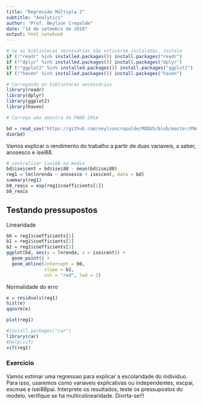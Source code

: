---
title: "Regressão Múltipla 2"
subtitle: "Analytics"
author: "Prof. Neylson Crepalde"
date: "14 de setembro de 2018"
output: html_notebook
---

```{r setup, include=F}
# Se as bibliotecas necessárias não estiveram instaladas, instale
if (!"readr" %in% installed.packages()) install.packages("readr")
if (!"dplyr" %in% installed.packages()) install.packages("dplyr")
if (!"ggplot2" %in% installed.packages()) install.packages("ggplot2")
if (!"haven" %in% installed.packages()) install.packages("haven")

# Carregando as bibliotecas necessárias
library(readr)
library(dplyr)
library(ggplot2)
library(haven)

# Carrega uma amostra da PNAD 2014

bd = read_sav("https://github.com/neylsoncrepalde/MODUS/blob/master/PNAD2014_30a50_novo4.sav?raw=true")
dim(bd)
```


Vamos explicar o rendimento do trabalho a partir de duas
variaveis, a saber, anosesco e isei88.

```{r reg1}
# centralizar isei88 na media
bd$iseicent = bd$isei88 - mean(bd$isei88)
reg1 = lm(lnrenda ~ anosesco + iseicent, data = bd)
summary(reg1)
b0_reais = exp(reg1$coefficients[1])
b0_reais
```

## Testando pressupostos

Linearidade

```{r linear}
b0 = reg1$coefficients[1]
b1 = reg1$coefficients[2]
b2 = reg1$coefficients[3]
ggplot(bd, aes(y = lnrenda, x = iseicent)) +
  geom_point() +
  geom_abline(intercept = b0,
              slope = b2,
              col = "red", lwd = 2)


```

Normalidade do erro

```{r norm}
e = residuals(reg1)
hist(e)
qqnorm(e)
```

```{r homoind}
plot(reg1)
```



```{r}
#install.packages("car")
library(car)
#help(vif)
vif(reg1)
```


### Exercicio

Vamos estimar uma regressao para explicar a escolaridade
do individuo. Para isso, usaremos como variaveis explicativas ou independentes, escpai, escmae e isei88pai.
Interprete os resultados, teste os pressupostos do modelo,
verifique se ha multicolinearidade. Divirta-se!!!














